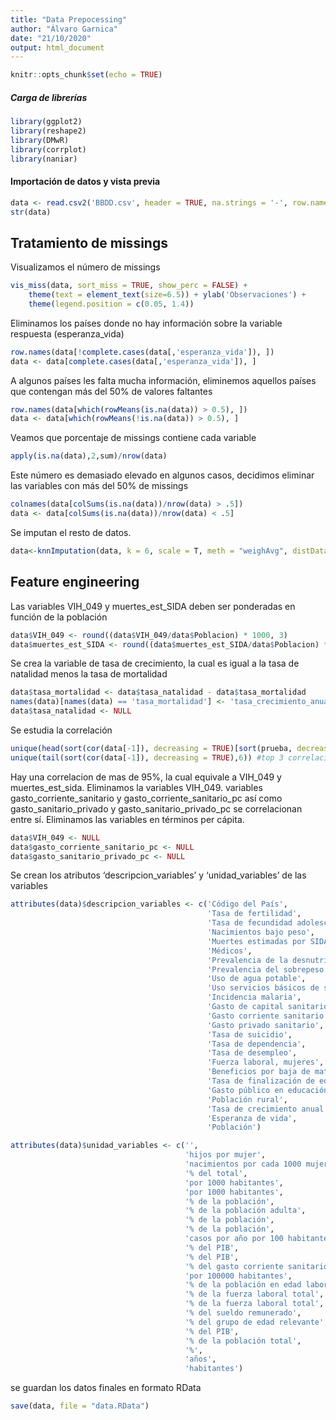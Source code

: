```yaml
---
title: "Data Prepocessing"
author: "Álvaro Garnica"
date: "21/10/2020"
output: html_document
---
```

```r
knitr::opts_chunk$set(echo = TRUE)
```


##### Carga de librerías
```r
library(ggplot2)
library(reshape2)
library(DMwR)
library(corrplot)
library(naniar)
```


#### Importación de datos y vista previa
```r
data <- read.csv2('BBDD.csv', header = TRUE, na.strings = '-', row.names = 1)
str(data)
```


## Tratamiento de missings

Visualizamos el número de missings
```r
vis_miss(data, sort_miss = TRUE, show_perc = FALSE) +
    theme(text = element_text(size=6.5)) + ylab('Observaciones') +
    theme(legend.position = c(0.05, 1.4))
```


Eliminamos los países donde no hay información sobre la variable respuesta (esperanza_vida)
```r
row.names(data[!complete.cases(data[,'esperanza_vida']), ])
data <- data[complete.cases(data[,'esperanza_vida']), ]
```


A algunos países les falta mucha información, eliminemos aquellos países que contengan más del 50% de valores faltantes
```r
row.names(data[which(rowMeans(is.na(data)) > 0.5), ])
data <- data[which(rowMeans(!is.na(data)) > 0.5), ]
```

Veamos que porcentaje de missings contiene cada variable
```r
apply(is.na(data),2,sum)/nrow(data)
```
Este número es demasiado elevado en algunos casos, decidimos eliminar las variables con más del 50% de missings
```r
colnames(data[colSums(is.na(data))/nrow(data) > .5])
data <- data[colSums(is.na(data))/nrow(data) < .5]
```


Se imputan el resto de datos. 
```r
data<-knnImputation(data, k = 6, scale = T, meth = "weighAvg", distData = NULL)
```




## Feature engineering

Las variables VIH_049 y muertes_est_SIDA deben ser ponderadas en función de la población
```r
data$VIH_049 <- round((data$VIH_049/data$Poblacion) * 1000, 3)
data$muertes_est_SIDA <- round((data$muertes_est_SIDA/data$Poblacion) * 1000, 3)
```



Se crea la variable de tasa de crecimiento, la cual es igual a la tasa de natalidad menos la tasa de mortalidad
```r
data$tasa_mortalidad <- data$tasa_natalidad - data$tasa_mortalidad
names(data)[names(data) == 'tasa_mortalidad'] <- 'tasa_crecimiento_anual'
data$tasa_natalidad <- NULL
```


Se estudia la correlación 
```r
unique(head(sort(cor(data[-1]), decreasing = TRUE)[sort(prueba, decreasing = TRUE) != 1], 6))#top 3 correlaciones positivas
unique(tail(sort(cor(data[-1]), decreasing = TRUE),6)) #top 3 correlaciones negativas
```
Hay una correlacion de mas de 95%, la cual equivale a VIH_049 y muertes_est_sida. Eliminamos la variables VIH_049.
variables gasto_corriente_sanitario y gasto_corriente_sanitario_pc así como gasto_sanitario_privado y gasto_sanitario_privado_pc se correlacionan entre sí. Eliminamos las variables en términos per cápita.
```r
data$VIH_049 <- NULL
data$gasto_corriente_sanitario_pc <- NULL
data$gasto_sanitario_privado_pc <- NULL
```




Se crean los atributos 'descripcion_variables' y 'unidad_variables' de las variables
```r
attributes(data)$descripcion_variables <- c('Código del País',
                                            'Tasa de fertilidad',
                                            'Tasa de fecundidad adolescente',
                                            'Nacimientos bajo peso',
                                            'Muertes estimadas por SIDA',
                                            'Médicos',
                                            'Prevalencia de la desnutrición',
                                            'Prevalencia del sobrepeso',
                                            'Uso de agua potable',
                                            'Uso servicios básicos de saneamiento',
                                            'Incidencia malaria',
                                            'Gasto de capital sanitario',
                                            'Gasto corriente sanitario',
                                            'Gasto privado sanitario',
                                            'Tasa de suicidio',
                                            'Tasa de dependencia',
                                            'Tasa de desempleo',
                                            'Fuerza laboral, mujeres',
                                            'Beneficios por baja de maternidad',
                                            'Tasa de finalización de educación primaria',
                                            'Gasto público en educación',
                                            'Población rural',
                                            'Tasa de crecimiento anual',
                                            'Esperanza de vida',
                                            'Población')

attributes(data)$unidad_variables <- c('',
                                       'hijos por mujer',
                                       'nacimientos por cada 1000 mujeres de 15 a 19 años',
                                       '% del total',
                                       'por 1000 habitantes',
                                       'por 1000 habitantes',
                                       '% de la población',
                                       '% de la población adulta',
                                       '% de la población',
                                       '% de la población',
                                       'casos por año por 100 habitantes en riesgo',
                                       '% del PIB',
                                       '% del PIB',
                                       '% del gasto corriente sanitario',
                                       'por 100000 habitantes',
                                       '% de la población en edad laboral',
                                       '% de la fuerza laboral total',
                                       '% de la fuerza laboral total',
                                       '% del sueldo remunerado',
                                       '% del grupo de edad relevante',
                                       '% del PIB',
                                       '% de la población total',
                                       '%',
                                       'años',
                                       'habitantes')
```


se guardan los datos finales en formato RData
```r
save(data, file = "data.RData")
```



